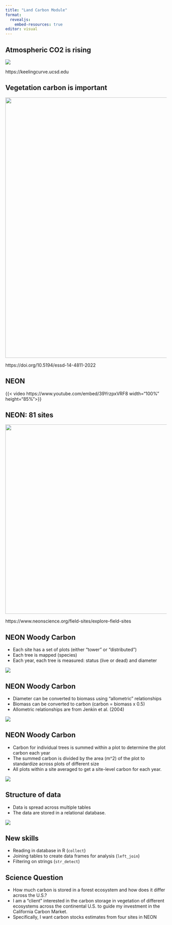 ```yaml
---
title: "Land Carbon Module"
format: 
  revealjs:
    embed-resources: true
editor: visual
---
```


## Atmospheric CO2 is rising

![](assignment/img/keeling-curve.png){fig-align="center"}

::: aside
https://keelingcurve.ucsd.edu
:::

## Vegetation carbon is important

![](assignment/img/carbon-budget-2022.png){fig-align="center" width="814"}

::: aside
https://doi.org/10.5194/essd-14-4811-2022
:::

## NEON

{{< video https://www.youtube.com/embed/39YrzpxVRF8 width="100%" height="85%">}}

## NEON: 81 sites

![](assignment/img/neon-all-sites.png){fig-align="center" width="592"}

::: aside
https://www.neonscience.org/field-sites/explore-field-sites
:::

## NEON Woody Carbon

-   Each site has a set of plots (either "tower" or "distributed")
-   Each tree is mapped (species)
-   Each year, each tree is measured: status (live or dead) and diameter

![](assignment/img/plot_design.png){fig-align="center"}

## NEON Woody Carbon

-   Diameter can be converted to biomass using "allometric" relationships
-   Biomass can be converted to carbon (carbon = biomass x 0.5)
-   Allometric relationships are from Jenkin et al. (2004)

![](assignment/img/allometrics_plot.png){fig-align="center"}

## NEON Woody Carbon

-   Carbon for individual trees is summed within a plot to determine the plot carbon each year
-   The summed carbon is divided by the area (m\^2) of the plot to standardize across plots of different size
-   All plots within a site averaged to get a site-level carbon for each year.

![](assignment/img/plot_design.png){fig-align="center"}

## Structure of data

-   Data is spread across multiple tables
-   The data are stored in a relational database.

![](assignment/img/database_structure.png){fig-align="center"}

## New skills

- Reading in database in R (`collect`)
- Joining tables to create data frames for analysis (`left_join`)
- Filtering on strings (`str_detect`)

## Science Question

- How much carbon is stored in a forest ecosystem and how does it differ across the U.S.?
- I am a "client" interested in the carbon storage in vegetation of different ecosystems across the continental U.S. to guide my investment in the California Carbon Market.
- Specifically, I want carbon stocks estimates from four sites in NEON
